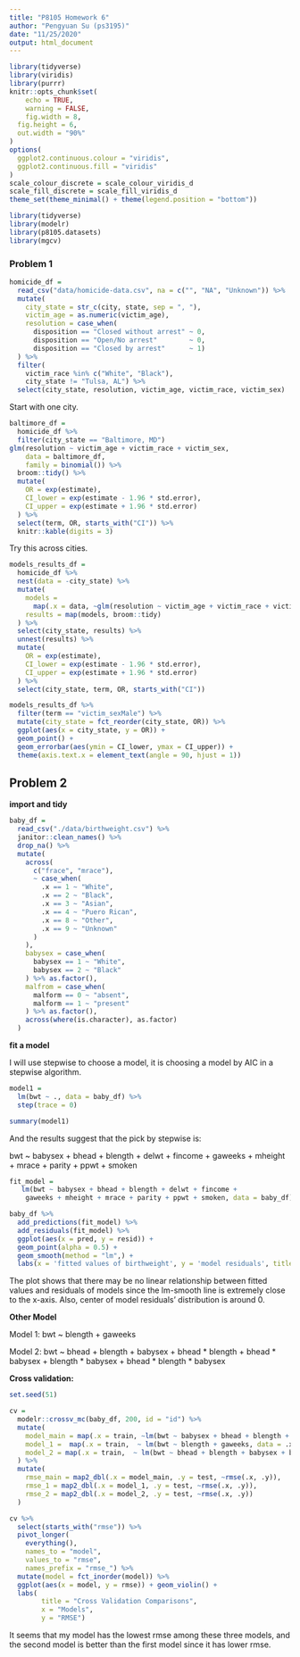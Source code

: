 ```yaml
---
title: "P8105 Homework 6"
author: "Pengyuan Su (ps3195)"
date: "11/25/2020"
output: html_document
---
```


```r
library(tidyverse)
library(viridis)
library(purrr)
knitr::opts_chunk$set(
	echo = TRUE,
	warning = FALSE,
	fig.width = 8, 
  fig.height = 6,
  out.width = "90%"
)
options(
  ggplot2.continuous.colour = "viridis",
  ggplot2.continuous.fill = "viridis"
)
scale_colour_discrete = scale_colour_viridis_d
scale_fill_discrete = scale_fill_viridis_d
theme_set(theme_minimal() + theme(legend.position = "bottom"))
```

```r
library(tidyverse)
library(modelr)
library(p8105.datasets)
library(mgcv)
```

### Problem 1

```r
homicide_df = 
  read_csv("data/homicide-data.csv", na = c("", "NA", "Unknown")) %>% 
  mutate(
    city_state = str_c(city, state, sep = ", "),
    victim_age = as.numeric(victim_age),
    resolution = case_when(
      disposition == "Closed without arrest" ~ 0,
      disposition == "Open/No arrest"        ~ 0,
      disposition == "Closed by arrest"      ~ 1)
  ) %>% 
  filter(
    victim_race %in% c("White", "Black"),
    city_state != "Tulsa, AL") %>% 
  select(city_state, resolution, victim_age, victim_race, victim_sex)
```


Start with one city.

```r
baltimore_df =
  homicide_df %>% 
  filter(city_state == "Baltimore, MD")
glm(resolution ~ victim_age + victim_race + victim_sex, 
    data = baltimore_df,
    family = binomial()) %>% 
  broom::tidy() %>% 
  mutate(
    OR = exp(estimate),
    CI_lower = exp(estimate - 1.96 * std.error),
    CI_upper = exp(estimate + 1.96 * std.error)
  ) %>% 
  select(term, OR, starts_with("CI")) %>% 
  knitr::kable(digits = 3)
```


Try this across cities.

```r
models_results_df = 
  homicide_df %>% 
  nest(data = -city_state) %>% 
  mutate(
    models = 
      map(.x = data, ~glm(resolution ~ victim_age + victim_race + victim_sex, data = .x, family = binomial())),
    results = map(models, broom::tidy)
  ) %>% 
  select(city_state, results) %>% 
  unnest(results) %>% 
  mutate(
    OR = exp(estimate),
    CI_lower = exp(estimate - 1.96 * std.error),
    CI_upper = exp(estimate + 1.96 * std.error)
  ) %>% 
  select(city_state, term, OR, starts_with("CI")) 
```

```r
models_results_df %>% 
  filter(term == "victim_sexMale") %>% 
  mutate(city_state = fct_reorder(city_state, OR)) %>% 
  ggplot(aes(x = city_state, y = OR)) + 
  geom_point() + 
  geom_errorbar(aes(ymin = CI_lower, ymax = CI_upper)) + 
  theme(axis.text.x = element_text(angle = 90, hjust = 1))
```



## Problem 2

**import and tidy**

```r
baby_df = 
  read_csv("./data/birthweight.csv") %>% 
  janitor::clean_names() %>% 
  drop_na() %>% 
  mutate(
    across(
      c("frace", "mrace"),
      ~ case_when(
        .x == 1 ~ "White",
        .x == 2 ~ "Black",
        .x == 3 ~ "Asian",
        .x == 4 ~ "Puero Rican",
        .x == 8 ~ "Other",
        .x == 9 ~ "Unknown"
      )
    ),
    babysex = case_when(
      babysex == 1 ~ "White",
      babysex == 2 ~ "Black"
    ) %>% as.factor(),
    malfrom = case_when(
      malform == 0 ~ "absent",
      malform == 1 ~ "present"
    ) %>% as.factor(),
    across(where(is.character), as.factor)
  )
```

**fit a model**

I will use stepwise to choose a model, it is choosing a model by AIC in a stepwise algorithm.

```r
model1 = 
  lm(bwt ~ ., data = baby_df) %>% 
  step(trace = 0)

summary(model1)

```

And the results suggest that the pick by stepwise is:

bwt ~ babysex + bhead + blength + delwt + fincome + 
    gaweeks + mheight + mrace + parity + ppwt + smoken
    
```r
fit_model = 
   lm(bwt ~ babysex + bhead + blength + delwt + fincome + 
    gaweeks + mheight + mrace + parity + ppwt + smoken, data = baby_df)
```

```r
baby_df %>% 
  add_predictions(fit_model) %>% 
  add_residuals(fit_model) %>% 
  ggplot(aes(x = pred, y = resid)) +
  geom_point(alpha = 0.5) +
  geom_smooth(method = "lm",) +
  labs(x = 'fitted values of birthweight', y = 'model residuals', title = 'Model residuals against fitted values')
```

The plot shows that there may be no linear relationship between fitted values and residuals of models since the lm-smooth line is extremely close to the x-axis. Also, center of model residuals' distribution is around 0.


**Other Model**

Model 1: bwt ~ blength + gaweeks

Model 2: bwt ~ bhead + blength + babysex + bhead * blength + bhead * babysex + blength * babysex + bhead * blength * babysex


**Cross validation:**

```r
set.seed(51)

cv = 
  modelr::crossv_mc(baby_df, 200, id = "id") %>% 
  mutate(
    model_main = map(.x = train, ~lm(bwt ~ babysex + bhead + blength + delwt + fincome + gaweeks + mheight + mrace + parity + ppwt + smoken, data = .x)),
    model_1 =  map(.x = train,  ~ lm(bwt ~ blength + gaweeks, data = .x)),
    model_2 = map(.x = train,  ~ lm(bwt ~ bhead + blength + babysex + bhead * blength + bhead * babysex + blength * babysex + bhead * blength * babysex, data = .x))
  ) %>% 
  mutate(
    rmse_main = map2_dbl(.x = model_main, .y = test, ~rmse(.x, .y)),
    rmse_1 = map2_dbl(.x = model_1, .y = test, ~rmse(.x, .y)),
    rmse_2 = map2_dbl(.x = model_2, .y = test, ~rmse(.x, .y))
  )

cv %>% 
  select(starts_with("rmse")) %>% 
  pivot_longer(
    everything(),
    names_to = "model", 
    values_to = "rmse",
    names_prefix = "rmse_") %>% 
  mutate(model = fct_inorder(model)) %>% 
  ggplot(aes(x = model, y = rmse)) + geom_violin() +
  labs(
        title = "Cross Validation Comparisons",
        x = "Models",
        y = "RMSE")
```

It seems that my model has the lowest rmse among these three models, and the second model is better than the first model since it has lower rmse.



